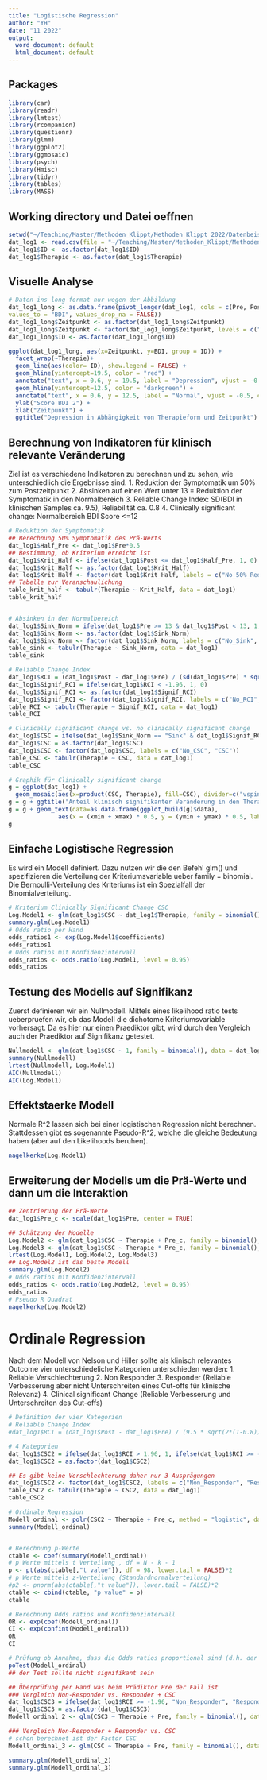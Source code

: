```yaml
---
title: "Logistische Regression"
author: "YH"
date: "11 2022"
output:
  word_document: default
  html_document: default
---
```

## Packages

```r
library(car)
library(readr)
library(lmtest)
library(rcompanion)
library(questionr)
library(glmm)
library(ggplot2)
library(ggmosaic)
library(psych)
library(Hmisc)
library(tidyr)
library(tables)
library(MASS)
```

## Working directory und Datei oeffnen

```r
setwd("~/Teaching/Master/Methoden_Klippt/Methoden Klippt 2022/Datenbeispiele/Woche6_log_reg")
dat_log1 <- read.csv(file = "~/Teaching/Master/Methoden_Klippt/Methoden Klippt 2022/Datenbeispiele/Woche6_log_reg/BDI_2_LR.csv", header = TRUE, sep = ",", dec = ".")
dat_log1$ID <- as.factor(dat_log1$ID)
dat_log1$Therapie <- as.factor(dat_log1$Therapie)
```

## Visuelle Analyse

```r
# Daten ins long format nur wegen der Abbildung
dat_log1_long <- as.data.frame(pivot_longer(dat_log1, cols = c(Pre, Post), names_to = "Zeitpunkt",
values_to = "BDI", values_drop_na = FALSE))
dat_log1_long$Zeitpunkt <- as.factor(dat_log1_long$Zeitpunkt)
dat_log1_long$Zeitpunkt <- factor(dat_log1_long$Zeitpunkt, levels = c("Pre", "Post")) 
dat_log1_long$ID <- as.factor(dat_log1_long$ID)

ggplot(dat_log1_long, aes(x=Zeitpunkt, y=BDI, group = ID)) + 
  facet_wrap(~Therapie)+
  geom_line(aes(color= ID), show.legend = FALSE) +
  geom_hline(yintercept=19.5, color = "red") +
  annotate("text", x = 0.6, y = 19.5, label = "Depression", vjust = -0.5, color = "red", size =2) +
  geom_hline(yintercept=12.5, color = "darkgreen") +
  annotate("text", x = 0.6, y = 12.5, label = "Normal", vjust = -0.5, color = "darkgreen", size =2) +
  ylab("Score BDI 2") + 
  xlab("Zeitpunkt") +
  ggtitle("Depression in Abhängigkeit von Therapieform und Zeitpunkt")
```

## Berechnung von Indikatoren für klinisch relevante Veränderung
Ziel ist es verschiedene Indikatoren zu berechnen und zu sehen, wie unterschiedlich die Ergebnisse sind.
1. Reduktion der Symptomatik um 50% zum Postzeitpunkt
2. Absinken auf einen Wert unter 13 = Reduktion der Symptomatik in den Normalbereich
3. Reliable Change Index: SD(BDI in klinischen Samples ca. 9.5), Reliabilität ca. 0.8
4. Clinically significant change: Normalbereich BDI Score <=12
```r
# Reduktion der Symptomatik
## Berechnung 50% Symptomatik des Prä-Werts
dat_log1$Half_Pre <- dat_log1$Pre*0.5
## Bestimmung, ob Kriterium erreicht ist
dat_log1$Krit_Half <- ifelse(dat_log1$Post <= dat_log1$Half_Pre, 1, 0)
dat_log1$Krit_Half <- as.factor(dat_log1$Krit_Half)
dat_log1$Krit_Half <- factor(dat_log1$Krit_Half, labels = c("No_50%_Red", "50%_Reduction"))
## Tabelle zur Veranschaulichung
table_krit_half <- tabulr(Therapie ~ Krit_Half, data = dat_log1)
table_krit_half


# Absinken in den Normalbereich
dat_log1$Sink_Norm = ifelse(dat_log1$Pre >= 13 & dat_log1$Post < 13, 1, 0)
dat_log1$Sink_Norm <- as.factor(dat_log1$Sink_Norm)
dat_log1$Sink_Norm <- factor(dat_log1$Sink_Norm, labels = c("No_Sink", "Sink"))
table_sink <- tabulr(Therapie ~ Sink_Norm, data = dat_log1)
table_sink

# Reliable Change Index
dat_log1$RCI = (dat_log1$Post - dat_log1$Pre) / (sd(dat_log1$Pre) * sqrt(2*(1-0.8)))
dat_log1$Signif_RCI = ifelse(dat_log1$RCI < -1.96, 1, 0)
dat_log1$Signif_RCI <- as.factor(dat_log1$Signif_RCI)
dat_log1$Signif_RCI <- factor(dat_log1$Signif_RCI, labels = c("No_RCI", "RCI"))
table_RCI <- tabulr(Therapie ~ Signif_RCI, data = dat_log1)
table_RCI

# Clinically significant change vs. no clinically significant change
dat_log1$CSC = ifelse(dat_log1$Sink_Norm == "Sink" & dat_log1$Signif_RCI == "RCI", 1, 0)
dat_log1$CSC = as.factor(dat_log1$CSC)
dat_log1$CSC <- factor(dat_log1$CSC, labels = c("No_CSC", "CSC"))
table_CSC <- tabulr(Therapie ~ CSC, data = dat_log1)
table_CSC

# Graphik für Clinically significant change
g = ggplot(dat_log1) +
  geom_mosaic(aes(x=product(CSC, Therapie), fill=CSC), divider=c("vspine", "hspine"))
g = g + ggtitle("Anteil klinisch signifikanter Veränderung in den Therapiebedingungen")
g = g + geom_text(data=as.data.frame(ggplot_build(g)$data),
              aes(x = (xmin + xmax) * 0.5, y = (ymin + ymax) * 0.5, label = .n / sum(.n)))
g 
```
## Einfache Logistische Regression
Es wird ein Modell definiert. Dazu nutzen wir die den Befehl glm() und spezifizieren die Verteilung der Kriteriumsvariable ueber family = binomial. Die Bernoulli-Verteilung des Kriteriums ist ein Spezialfall der Binomialverteilung.

```r
# Kriterium Clinically Significant Change CSC
Log.Model1 <- glm(dat_log1$CSC ~ dat_log1$Therapie, family = binomial(), data = dat_log1)
summary.glm(Log.Model1)
# Odds ratio per Hand
odds_ratios1 <- exp(Log.Model1$coefficients)
odds_ratios1
# Odds ratios mit Konfidenzintervall
odds_ratios <- odds.ratio(Log.Model1, level = 0.95)
odds_ratios

```
## Testung des Modells auf Signifikanz

Zuerst definieren wir ein Nullmodell. Mittels eines likelihood ratio tests ueberpruefen wir, ob das Modell die dichotome Kriteriumsvariable vorhersagt. Da es hier nur einen Praediktor gibt, wird durch den Vergleich auch der Praediktor auf Signifikanz getestet.

```r
Nullmodell <- glm(dat_log1$CSC ~ 1, family = binomial(), data = dat_log1)
summary(Nullmodell)
lrtest(Nullmodell, Log.Model1)
AIC(Nullmodell)
AIC(Log.Model1)
```
## Effektstaerke Modell

Normale R^2 lassen sich bei einer logistischen Regression nicht berechnen. Stattdessen gibt es sogenannte Pseudo-R^2, welche die gleiche Bedeutung haben (aber auf den Likelihoods beruhen).

```r
nagelkerke(Log.Model1)
```
## Erweiterung der Modells um die Prä-Werte und dann um die Interaktion

```r
## Zentrierung der Prä-Werte
dat_log1$Pre_c <- scale(dat_log1$Pre, center = TRUE)

## Schätzung der Modelle
Log.Model2 <- glm(dat_log1$CSC ~ Therapie + Pre_c, family = binomial(), data = dat_log1)
Log.Model3 <- glm(dat_log1$CSC ~ Therapie * Pre_c, family = binomial(), data = dat_log1)
lrtest(Log.Model1, Log.Model2, Log.Model3)
## Log.Model2 ist das beste Modell
summary.glm(Log.Model2)
# Odds ratios mit Konfidenzintervall
odds_ratios <- odds.ratio(Log.Model2, level = 0.95)
odds_ratios
# Pseudo R Quadrat
nagelkerke(Log.Model2)

```
# Ordinale Regression

Nach dem Modell von Nelson und Hiller sollte als klinisch relevantes Outcome vier unterschiedeliche Kategorien unterschieden werden:
1. Reliable Verschlechterung
2. Non Responder
3. Responder (Reliable Verbesserung aber nicht Unterschreiten eines Cut-offs für klinische Relevanz)
4. Clinical significant Change (Reliable Verbesserung und Unterschreiten des Cut-offs)

```r
# Definition der vier Kategorien
# Reliable Change Index
#dat_log1$RCI = (dat_log1$Post - dat_log1$Pre) / (9.5 * sqrt(2*(1-0.8)))

# 4 Kategorien
dat_log1$CSC2 = ifelse(dat_log1$RCI > 1.96, 1, ifelse(dat_log1$RCI >= -1.96 & dat_log1$RCI <= 1.96, 2, ifelse(dat_log1$RCI < -1.96 & dat_log1$Post >=13, 3, 4)))
dat_log1$CSC2 = as.factor(dat_log1$CSC2)

## Es gibt keine Verschlechterung daher nur 3 Ausprägungen
dat_log1$CSC2 <- factor(dat_log1$CSC2, labels = c("Non_Responder", "Responder", "CSC"))
table_CSC2 <- tabulr(Therapie ~ CSC2, data = dat_log1)
table_CSC2

# Ordinale Regression
Modell_ordinal <- polr(CSC2 ~ Therapie + Pre_c, method = "logistic", data = dat_log1, Hess = TRUE)
summary(Modell_ordinal)


# Berechnung p-Werte
ctable <- coef(summary(Modell_ordinal))
# p Werte mittels t Verteilung , df = N - k - 1
p <- pt(abs(ctable[,"t value"]), df = 98, lower.tail = FALSE)*2
# p Werte mittels z-Verteilung (Standardnormalverteilung)
#p2 <- pnorm(abs(ctable[,"t value"]), lower.tail = FALSE)*2
ctable <- cbind(ctable, "p value" = p)
ctable

# Berechnung Odds ratios und Konfidenzintervall
OR <- exp(coef(Modell_ordinal))
CI <- exp(confint(Modell_ordinal))
OR
CI

# Prüfung ob Annahme, dass die Odds ratios proportional sind (d.h. der Anstieg für alle Stufen gleich ist) angemessen ist
poTest(Modell_ordinal)
## der Test sollte nicht signifikant sein

## Überprüfung per Hand was beim Prädiktor Pre der Fall ist
### Vergleich Non-Responder vs. Responder + CSC
dat_log1$CSC3 = ifelse(dat_log1$RCI >= -1.96, "Non_Responder", "Responder + CSC")
dat_log1$CSC3 = as.factor(dat_log1$CSC3)
Modell_ordinal_2 <- glm(CSC3 ~ Therapie + Pre, family = binomial(), data = dat_log1)

### Vergleich Non-Responder + Responder vs. CSC
# schon berechnet ist der Factor CSC
Modell_ordinal_3 <- glm(CSC ~ Therapie + Pre, family = binomial(), data = dat_log1)

summary.glm(Modell_ordinal_2)
summary.glm(Modell_ordinal_3)
```


